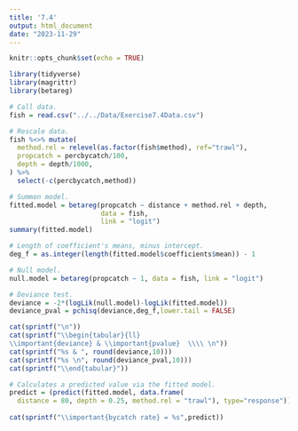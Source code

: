 ```yaml
---
title: '7.4'
output: html_document
date: "2023-11-29"
---
```



```r
knitr::opts_chunk$set(echo = TRUE)
```

```r
library(tidyverse)
library(magrittr)
library(betareg)
```

```r
# Call data.
fish = read.csv("../../Data/Exercise7.4Data.csv")

# Rescale data.
fish %<>% mutate(
  method.rel = relevel(as.factor(fish$method), ref="trawl"),
  propcatch = percbycatch/100,
  depth = depth/1000,
) %>%
  select(-c(percbycatch,method))
```

```r
# Summon model.
fitted.model = betareg(propcatch ~ distance + method.rel + depth, 
                       data = fish, 
                       link = "logit")
summary(fitted.model)

# Length of coefficient's means, minus intercept.
deg_f = as.integer(length(fitted.model$coefficients$mean)) - 1
```

```r
# Null model.
null.model = betareg(propcatch ~ 1, data = fish, link = "logit")

# Deviance test.
deviance = -2*(logLik(null.model)-logLik(fitted.model))
deviance_pval = pchisq(deviance,deg_f,lower.tail = FALSE)

cat(sprintf("\n"))
cat(sprintf("\\begin{tabular}{ll}
\\important{deviance} & \\important{pvalue}  \\\\ \n"))
cat(sprintf("%s & ", round(deviance,10)))
cat(sprintf("%s \n", round(deviance_pval,10)))
cat(sprintf("\\end{tabular}"))
```

```r
# Calculates a predicted value via the fitted model.
predict = (predict(fitted.model, data.frame(
  distance = 80, depth = 0.25, method.rel = "trawl"), type="response"))
  
cat(sprintf("\\important{bycatch rate} = %s",predict))
```
